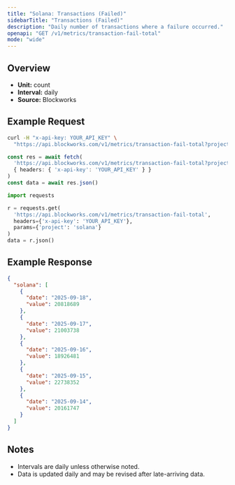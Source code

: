 ```yaml
---
title: "Solana: Transactions (Failed)"
sidebarTitle: "Transactions (Failed)"
description: "Daily number of transactions where a failure occurred."
openapi: "GET /v1/metrics/transaction-fail-total"
mode: "wide"
---
```


## Overview

- **Unit:** count
- **Interval:** daily
- **Source:** Blockworks

## Example Request

<CodeGroup>

```bash cURL
curl -H "x-api-key: YOUR_API_KEY" \
  "https://api.blockworks.com/v1/metrics/transaction-fail-total?project=solana"
```

```typescript TypeScript
const res = await fetch(
  'https://api.blockworks.com/v1/metrics/transaction-fail-total?project=solana',
  { headers: { 'x-api-key': 'YOUR_API_KEY' } }
)
const data = await res.json()
```

```python Python
import requests

r = requests.get(
  'https://api.blockworks.com/v1/metrics/transaction-fail-total',
  headers={'x-api-key': 'YOUR_API_KEY'},
  params={'project': 'solana'}
)
data = r.json()
```

</CodeGroup>

## Example Response

```json
{
  "solana": [
    {
      "date": "2025-09-18",
      "value": 20818689
    },
    {
      "date": "2025-09-17",
      "value": 21003738
    },
    {
      "date": "2025-09-16",
      "value": 18926481
    },
    {
      "date": "2025-09-15",
      "value": 22738352
    },
    {
      "date": "2025-09-14",
      "value": 20161747
    }
  ]
}
```

## Notes
- Intervals are daily unless otherwise noted.
- Data is updated daily and may be revised after late-arriving data.